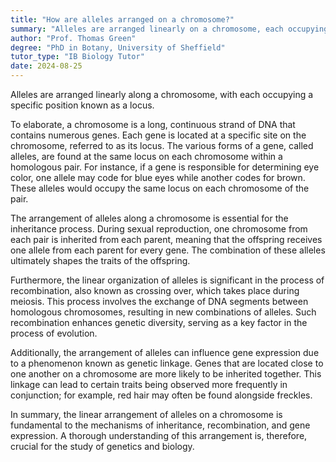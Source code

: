 ```yaml
---
title: "How are alleles arranged on a chromosome?"
summary: "Alleles are arranged linearly on a chromosome, each occupying a specific location known as a locus."
author: "Prof. Thomas Green"
degree: "PhD in Botany, University of Sheffield"
tutor_type: "IB Biology Tutor"
date: 2024-08-25
---
```


Alleles are arranged linearly along a chromosome, with each occupying a specific position known as a locus.

To elaborate, a chromosome is a long, continuous strand of DNA that contains numerous genes. Each gene is located at a specific site on the chromosome, referred to as its locus. The various forms of a gene, called alleles, are found at the same locus on each chromosome within a homologous pair. For instance, if a gene is responsible for determining eye color, one allele may code for blue eyes while another codes for brown. These alleles would occupy the same locus on each chromosome of the pair.

The arrangement of alleles along a chromosome is essential for the inheritance process. During sexual reproduction, one chromosome from each pair is inherited from each parent, meaning that the offspring receives one allele from each parent for every gene. The combination of these alleles ultimately shapes the traits of the offspring.

Furthermore, the linear organization of alleles is significant in the process of recombination, also known as crossing over, which takes place during meiosis. This process involves the exchange of DNA segments between homologous chromosomes, resulting in new combinations of alleles. Such recombination enhances genetic diversity, serving as a key factor in the process of evolution.

Additionally, the arrangement of alleles can influence gene expression due to a phenomenon known as genetic linkage. Genes that are located close to one another on a chromosome are more likely to be inherited together. This linkage can lead to certain traits being observed more frequently in conjunction; for example, red hair may often be found alongside freckles.

In summary, the linear arrangement of alleles on a chromosome is fundamental to the mechanisms of inheritance, recombination, and gene expression. A thorough understanding of this arrangement is, therefore, crucial for the study of genetics and biology.
    